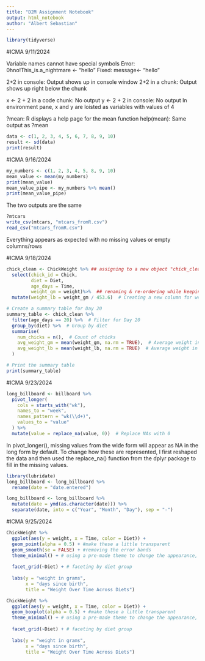 ```yaml
---
title: "D2M Assignment Notebook"
output: html_notebook
author: "Albert Sebastian"
---
```

```r
library(tidyverse)
```


#ICMA 9/11/2024

Variable names cannot have special symbols
Error: 0hno!This_is.a_nightmare <- "hello"
Fixed: message<- "hello"

2+2 in console: Output shows up in console window
2+2 in a  chunk: Output shows up right below the  chunk

x <- 2 + 2 in a code chunk: No output
y <- 2 + 2 in console: No output
In environment pane, x and y are loisted as variables with values of 4

?mean: R displays a help page for the mean function
help(mean): Same output as ?mean

```r
data <- c(1, 2, 3, 4, 5, 6, 7, 8, 9, 10)
result <- sd(data)
print(result)
```
#ICMA 9/16/2024

```r
my_numbers <- c(1, 2, 3, 4, 5, 8, 9, 10)
mean_value <- mean(my_numbers)
print(mean_value)
mean_value_pipe <- my_numbers %>% mean()
print(mean_value_pipe)
```
The two outputs are the same

```r
?mtcars
write_csv(mtcars, "mtcars_fromR.csv")
read_csv("mtcars_fromR.csv")
```
Everything appears as expected with no missing values or empty columns/rows

#ICMA 9/18/2024

```r
chick_clean <- ChickWeight %>% ## assigning to a new object "chick_clean"
  select(chick_id = Chick, 
         diet = Diet,
         age_days = Time, 
         weight_gm = weight)%>%  ## renaming & re-ordering while keeping
  mutate(weight_lb = weight_gm / 453.6)  # Creating a new column for weight in pounds

# Create a summary table for Day 20
summary_table <- chick_clean %>%
  filter(age_days == 20) %>%  # Filter for Day 20
  group_by(diet) %>%  # Group by diet
  summarise(
    num_chicks = n(),  # Count of chicks
    avg_weight_gm = mean(weight_gm, na.rm = TRUE),  # Average weight in grams
    avg_weight_lb = mean(weight_lb, na.rm = TRUE)  # Average weight in pounds
  )

# Print the summary table
print(summary_table)


```

#ICMA 9/23/2024


```r
long_billboard <- billboard %>%
  pivot_longer(
    cols = starts_with("wk"),
    names_to = "week",
    names_pattern = "wk(\\d+)",
    values_to = "value"
  ) %>%
  mutate(value = replace_na(value, 0))  # Replace NAs with 0

```
In pivot_longer(), missing values from the wide form will appear as NA in the long form by default. To change how these are represented, I first reshaped the data and then used the replace_na() function from the dplyr package to fill in the missing values.

```r
library(lubridate)
long_billboard <- long_billboard %>%
  rename(date = "date.entered")  

long_billboard <- long_billboard %>%
  mutate(date = ymd(as.character(date))) %>% 
  separate(date, into = c("Year", "Month", "Day"), sep = "-")
```

#ICMA 9/25/2024

```r
ChickWeight %>%
  ggplot(aes(y = weight, x = Time, color = Diet)) +
  geom_point(alpha = 0.5) + #make these a little transparent
  geom_smooth(se = FALSE) + #removing the error bands
  theme_minimal() + # using a pre-made theme to change the appearance, which we can further modify!
  
  facet_grid(~Diet) + # faceting by diet group
  
  labs(y = "weight in grams",
       x = "days since birth",
       title = "Weight Over Time Across Diets")
```

```r
ChickWeight %>%
  ggplot(aes(y = weight, x = Time, color = Diet)) +
  geom_boxplot(alpha = 0.5) + #make these a little transparent
  theme_minimal() + # using a pre-made theme to change the appearance, which we can further modify!
  
  facet_grid(~Diet) + # faceting by diet group
  
  labs(y = "weight in grams",
       x = "days since birth",
       title = "Weight Over Time Across Diets")
```

